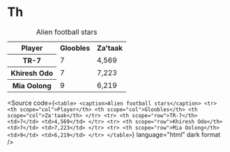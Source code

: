 
<Meta title="Atoms/Table/Th" />

# Th

<Unstyled>
  <table>
    <caption>Alien football stars</caption>
    <tr>
      <th scope="col">Player</th>
      <th scope="col">Gloobles</th>
      <th scope="col">Za'taak</th>
    </tr>
    <tr>
      <th scope="row">TR-7</th>
      <td>7</td>
      <td>4,569</td>
    </tr>
    <tr>
      <th scope="row">Khiresh Odo</th>
      <td>7</td>
      <td>7,223</td>
    </tr>
    <tr>
      <th scope="row">Mia Oolong</th>
      <td>9</td>
      <td>6,219</td>
    </tr>
  </table>
</Unstyled>

<Source
  code={`
    <table>
      <caption>Alien football stars</caption>
      <tr>
        <th scope="col">Player</th>
        <th scope="col">Gloobles</th>
        <th scope="col">Za'taak</th>
      </tr>
      <tr>
        <th scope="row">TR-7</th>
        <td>7</td>
        <td>4,569</td>
      </tr>
      <tr>
        <th scope="row">Khiresh Odo</th>
        <td>7</td>
        <td>7,223</td>
      </tr>
      <tr>
        <th scope="row">Mia Oolong</th>
        <td>9</td>
        <td>6,219</td>
      </tr>
    </table>
  `}
  language="html"
  dark
  format
/>